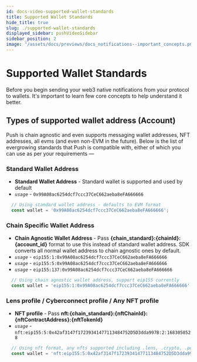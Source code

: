 ```yaml
---
id: docs-video-supported-wallet-standards
title: Supported Wallet Standards
hide_title: true
slug: ./supported-wallet-standards
displayed_sidebar: pushVideoSidebar
sidebar_position: 2
image: "/assets/docs/previews/docs_notifications--important_concepts.png"
---
```


# Supported Wallet Standards
Before you begin sending your web3 native notifications from your protocol to wallets. It's important to learn few core concepts to help understand it better.

<head>
  <title>Supported Wallet Standards | Push Video | Push Documentation</title>
</head>

## Types of supported wallet address (Account)
Push is chain agnostic and even supports messaging wallet addresses, NFT addresses, all evms (and even non-EVM in the future). Below is the list of evergrowing standards that Push is compatible with, either of which you can use as per your requirements  —



### Standard Wallet Address
- **Standard Wallet Address** - Standard wallet is supported and used by default
- _`usage`_ - `0x99A08ac6254dcf7ccc37CeC662aeba8eFA666666`


```typescript
  // Using standard wallet address - defaults to EVM format
  const wallet = '0x99A08ac6254dcf7ccc37CeC662aeba8eFA666666';
```
 
### Chain Specific Wallet Address
- **Chain Agnostic Wallet Address** - Pass **{chain_standard}:{chainId}:{account_id}** format to use this instead of standard wallet address. SDK converts all normal wallet address to chain agnostic ones by default.
- _`usage`_ - `eip155:1:0x99A08ac6254dcf7ccc37CeC662aeba8eFA666666`
- _`usage`_ - `eip155:5:0x99A08ac6254dcf7ccc37CeC662aeba8eFA666666`
- _`usage`_ - `eip155:137:0x99A08ac6254dcf7ccc37CeC662aeba8eFA666666`


```typescript
  // Using chain agnostic wallet address, support eip155 currently
  const wallet = 'eip155:1:0x99A08ac6254dcf7ccc37CeC662aeba8eFA666666';
```

### Lens profile / Cyberconnect profile / Any NFT profile
- **NFT profile** - Pass **nft:{chain_standard}:{nftChainId}:{nftContractAddress}:{nftTokenId}**
- _`usage`_ - `nft:eip155:5:0x42af3147f17239341477113484752D5D3dda997B:2:1683058528`


```typescript
  // Using nft format, any nfts supported including .lens, .crypto, .polygon or your crypto punks
  const wallet = 'nft:eip155:5:0x42af3147f17239341477113484752D5D3dda997B:2:1683058528';
```
